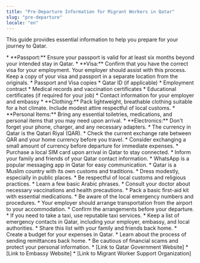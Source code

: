 ```yaml
---
title: "Pre-Departure Information for Migrant Workers in Qatar"
slug: "pre-departure"
locale: "en"
---
```


This guide provides essential information to help you prepare for your journey to Qatar.

<SectionContainer title="Visa and Passport Requirements" slug="visa-passport">
  * **Passport:** Ensure your passport is valid for at least six months beyond
  your intended stay in Qatar. * **Visa:** Confirm that you have the correct
  visa for your employment. Your employer should assist with this process. Keep
  a copy of your visa and passport in a separate location from the originals.
</SectionContainer>

<SectionContainer title="Essential Documents to Carry" slug="documents">
  * Passport and Visa copies * Qatar ID (if applicable) * Employment contract *
  Medical records and vaccination certificates * Educational certificates (if
  required for your job) * Contact information for your employer and embassy
</SectionContainer>

<SectionContainer title="What to Pack" slug="packing">
  * **Clothing:** Pack lightweight, breathable clothing suitable for a hot
  climate. Include modest attire respectful of local customs. * **Personal
  Items:** Bring any essential toiletries, medications, and personal items that
  you may need upon arrival. * **Electronics:** Don't forget your phone,
  charger, and any necessary adapters.
</SectionContainer>

<SectionContainer title="Currency and Exchange Rates" slug="currency">
  * The currency in Qatar is the Qatari Riyal (QAR). * Check the current
  exchange rate between QAR and your home currency before you travel. * Consider
  exchanging a small amount of currency before departure for immediate expenses.
</SectionContainer>

<SectionContainer title="Communication" slug="communication">
  * Purchase a local SIM card upon arrival in Qatar to stay connected. * Inform
  your family and friends of your Qatar contact information. * WhatsApp is a
  popular messaging app in Qatar for easy communication.
</SectionContainer>

<SectionContainer title="Cultural Awareness" slug="cultural">
  * Qatar is a Muslim country with its own customs and traditions. * Dress
  modestly, especially in public places. * Be respectful of local customs and
  religious practices. * Learn a few basic Arabic phrases.
</SectionContainer>

<SectionContainer title="Health and Safety" slug="health-safety">
  * Consult your doctor about necessary vaccinations and health precautions. *
  Pack a basic first-aid kit with essential medications. * Be aware of the local
  emergency numbers and procedures.
</SectionContainer>

<SectionContainer title="Transportation on Arrival" slug="transportation">
  * Your employer should arrange transportation from the airport to your
  accommodation. * Confirm the arrangements before your departure. * If you need
  to take a taxi, use reputable taxi services.
</SectionContainer>

<SectionContainer title="Emergency Contacts" slug="emergency-contacts">
  * Keep a list of emergency contacts in Qatar, including your employer,
  embassy, and local authorities. * Share this list with your family and friends
  back home.
</SectionContainer>

<SectionContainer title="Financial Planning" slug="financial-planning">
  * Create a budget for your expenses in Qatar. * Learn about the process of
  sending remittances back home. * Be cautious of financial scams and protect
  your personal information.
</SectionContainer>

<SectionContainer title="Additional Resources" slug="resources">
  * [Link to Qatar Government Website] * [Link to Embassy Website] * [Link to
  Migrant Worker Support Organization]
</SectionContainer>
